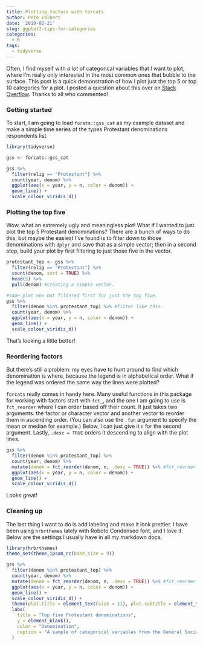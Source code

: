 ```yaml
---
title: Plotting factors with forcats
author: Pete Talbert
date: '2019-02-21'
slug: ggplot2-tips-for-categories
categories:
  - R
tags:
  - tidyverse
---
```


Often, I find myself with *a lot* of categorical variables that I want to plot, where I'm really only interested in the most common ones that bubble to the surface. This post is a quick demonstration of how I plot just the top 5 or top 10 categories for a plot. I posted a question about this over on [Stack Overflow](https://stackoverflow.com/questions/54260789/selecting-top-n-groups-with-dplyr-then-plotting-other-variables). Thanks to all who commented!

### Getting started

To start, I am going to load `forats::gss_cat` as my example dataset and make a simple time series of the types Protestant denominations respondents list.

```r
library(tidyverse)

gss <- forcats::gss_cat

gss %>% 
  filter(relig == "Protestant") %>% 
  count(year, denom) %>%
  ggplot(aes(x = year, y = n, color = denom)) +
  geom_line() +
  scale_colour_viridis_d()
```

### Plotting the top five

Wow, what an extremely ugly and meaningless plot! What if I wanted to just plot the top 5 Protestant denominations? There are a bunch of ways to do this, but maybe the easiest I've found is to filter down to those denominations with `dplyr` and save that as a simple vector; then in a second step, build your plot by first filtering to just those five in the vector.

```r
protestant_top <- gss %>% 
  filter(relig == "Protestant") %>% 
  count(denom, sort = TRUE) %>% 
  head(5) %>% 
  pull(denom) #creating a simple vector.

#same plot now but filtered first for just the top five.
gss %>% 
  filter(denom %in% protestant_top) %>% #filter like this.
  count(year, denom) %>%
  ggplot(aes(x = year, y = n, color = denom)) +
  geom_line() +
  scale_colour_viridis_d()
```

That's looking a little better!

### Reordering factors

But there's still a problem: my eyes have to hunt around to find which denomination is where, because the legend is in alphabetical order. What if the legend was ordered the same way the lines were plotted?

`forcats` really comes in handy here. Many useful functions in this package for working with factors start with `fct_`, and the one I am going to use is `fct_reorder` where I can order based off their count. It just takes two arguments: the factor or character vector and another vector to reorder them in ascending order. (You can also use the `.fun` argument to specify the mean or median for example.) Below, I can just give it `n` for the second argument. Lastly, `.desc = TRUE` orders it descending to align with the plot lines.

```r
gss %>% 
  filter(denom %in% protestant_top) %>% 
  count(year, denom) %>%
  mutate(denom = fct_reorder(denom, n, .desc = TRUE)) %>% #fct_reorder here.
  ggplot(aes(x = year, y = n, color = denom)) +
  geom_line() +
  scale_colour_viridis_d()
```

Looks great!

### Cleaning up

The last thing I want to do is add labeling and make it look prettier. I have been using `hrbrthemes` lately with Roboto Condensed font, and I love it. Below are the settings I usually have in all my markdown docs.

```r
library(hrbrthemes)
theme_set(theme_ipsum_rc(base_size = 9))

gss %>% 
  filter(denom %in% protestant_top) %>% 
  count(year, denom) %>%
  mutate(denom = fct_reorder(denom, n, .desc = TRUE)) %>% #fct_reorder here.
  ggplot(aes(x = year, y = n, color = denom)) +
  geom_line() +
  scale_colour_viridis_d() +
  theme(plot.title = element_text(size = 11), plot.subtitle = element_text(size = 10), strip.text.x = element_text(size = 9)) + #making the text a little smaller.
  labs(
    title = "Top five Protestant denominations",
    y = element_blank(),
    color = "Denomination",
    caption = "A sample of categorical variables from the General Social survey."
  )
```



